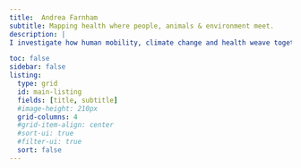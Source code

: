 ```yaml
---
title:  Andrea Farnham
subtitle: Mapping health where people, animals & environment meet. 
description: | 
I investigate how human mobility, climate change and health weave together—and how digital data can help us see those threads in real time. By pulling signals from smartphones, satellites and on-the-ground stories, I map both the risks and the often-overlooked benefits that movement brings to people and places. My goal is to turn these multidimensional insights into practical guidance for clinicians, planners and communities: evidence that accounts for gender, equity and our changing planet, and that supports smarter, more humane decisions about travel, migration and global health.

toc: false 
sidebar: false
listing:
  type: grid
  id: main-listing
  fields: [title, subtitle]
  #image-height: 210px
  grid-columns: 4
  #grid-item-align: center
  #sort-ui: true
  #filter-ui: true
  sort: false    
---
```


 
::: {#main-listing}
:::
 

 